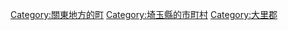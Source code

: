 {{Commonscat|Yorii, Saitama}}
{{Catmore}}

{{DEFAULTSORT:Yorii}}
[[Category:關東地方的町|Category:關東地方的町]]
[[Category:埼玉縣的市町村|Category:埼玉縣的市町村]]
[[Category:大里郡|Category:大里郡]]